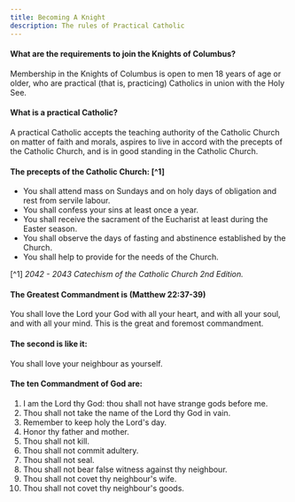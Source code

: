 ---
title: Becoming A Knight
description: The rules of Practical Catholic
---

#### What are the requirements to join the Knights of Columbus?

Membership in the Knights of Columbus is open to men 18 years of age or older,
who are practical (that is, practicing) Catholics in union with the Holy See.

#### What is a practical Catholic?

A practical Catholic accepts the teaching authority of the Catholic Church
on matter of faith and morals, aspires to live in accord with the precepts
of the Catholic Church, and is in good standing in the Catholic Church.

#### The precepts of the Catholic Church: [^1]

- You shall attend mass on Sundays and on holy days of obligation and rest from servile labour.
- You shall confess your sins at least once a year.
- You shall receive the sacrament of the Eucharist at least during the Easter season.
- You shall observe the days of fasting and abstinence established by the Church.
- You shall help to provide for the needs of the Church.

[^1] _2042 - 2043 Catechism of the Catholic Church 2nd Edition._

#### The Greatest Commandment is (Matthew 22:37-39)

You shall love the Lord your God with all your heart, and
with all your soul, and with all your mind. This is the great and
foremost commandment.

#### The second is like it:

You shall love your neighbour as yourself.

#### The ten Commandment of God are:

1. I am the Lord thy God: thou shall not have strange gods before me.
2. Thou shall not take the name of the Lord thy God in vain.
3. Remember to keep holy the Lord's day.
4. Honor thy father and mother.
5. Thou shall not kill.
6. Thou shall not commit adultery.
7. Thou shall not seal.
8. Thou shall not bear false witness against thy neighbour.
9. Thou shall not covet thy neighbour's wife.
10. Thou shall not covet thy neighbour's goods.
